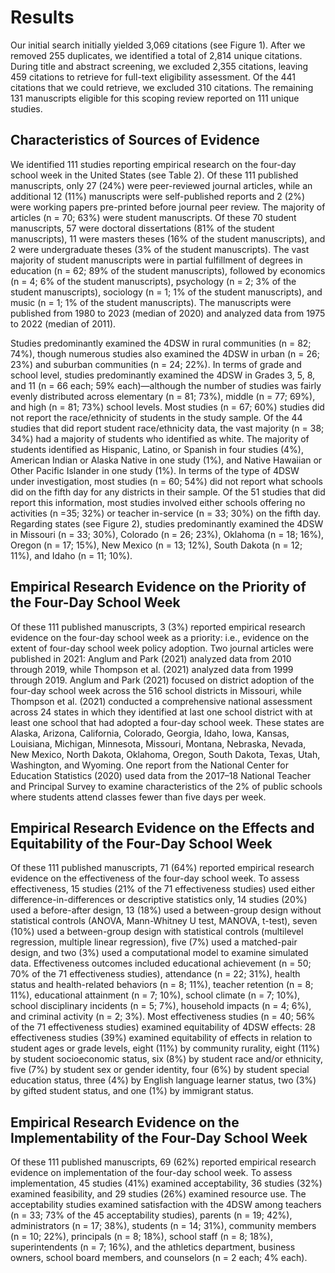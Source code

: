 # Results

Our initial search initially yielded 3,069 citations (see Figure 1). After we removed 255 duplicates, we identified a total of 2,814 unique citations. During title and abstract screening, we excluded 2,355 citations, leaving 459 citations to retrieve for full-text eligibility assessment. Of the 441 citations that we could retrieve, we excluded 310 citations. The remaining 131 manuscripts eligible for this scoping review reported on 111 unique studies.

## Characteristics of Sources of Evidence

We identified 111 studies reporting empirical research on the four-day school week in the United States (see Table 2). Of these 111 published manuscripts, only 27 (24%) were peer-reviewed journal articles, while an additional 12 (11%) manuscripts were self-published reports and 2 (2%) were working papers pre-printed before journal peer review. The majority of articles (n = 70; 63%) were student manuscripts. Of these 70 student manuscripts, 57 were doctoral dissertations (81% of the student manuscripts), 11 were masters theses (16% of the student manuscripts), and 2 were undergraduate theses (3% of the student manuscripts). The vast majority of student manuscripts were in partial fulfillment of degrees in education (n = 62; 89% of the student manuscripts), followed by economics (n = 4; 6% of the student manuscripts), psychology (n = 2; 3% of the student manuscripts), sociology (n = 1; 1% of the student manuscripts), and music (n = 1; 1% of the student manuscripts). The manuscripts were published from 1980 to 2023 (median of 2020) and analyzed data from 1975 to 2022 (median of 2011).

Studies predominantly examined the 4DSW in rural communities (n = 82; 74%), though numerous studies also examined the 4DSW in urban (n = 26; 23%) and suburban communities (n = 24; 22%). In terms of grade and school level, studies predominantly examined the 4DSW in Grades 3, 5, 8, and 11 (n = 66 each; 59% each)—although the number of studies was fairly evenly distributed across elementary (n = 81; 73%), middle (n = 77; 69%), and high (n = 81; 73%) school levels. Most studies (n = 67; 60%) studies did not report the race/ethnicity of students in the study sample. Of the 44 studies that did report student race/ethnicity data, the vast majority (n = 38; 34%) had a majority of students who identified as white. The majority of students identified as Hispanic, Latino, or Spanish in four studies (4%), American Indian or Alaska Native in one study (1%), and Native Hawaiian or Other Pacific Islander in one study (1%). In terms of the type of 4DSW under investigation, most studies (n = 60; 54%) did not report what schools did on the fifth day for any districts in their sample. Of the 51 studies that did report this information, most studies involved either schools offering no activities (n =35; 32%) or teacher in-service (n = 33; 30%) on the fifth day. Regarding states (see Figure 2), studies predominantly examined the 4DSW in Missouri (n = 33; 30%), Colorado (n = 26; 23%), Oklahoma (n = 18; 16%), Oregon (n = 17; 15%), New Mexico (n = 13; 12%), South Dakota (n = 12; 11%), and Idaho (n = 11; 10%).

## Empirical Research Evidence on the Priority of the Four-Day School Week

Of these 111 published manuscripts, 3 (3%) reported empirical research evidence on the four-day school week as a priority: i.e., evidence on the extent of four-day school week policy adoption. Two journal articles were published in 2021: Anglum and Park (2021) analyzed data from 2010 through 2019, while Thompson et al. (2021) analyzed data from 1999 through 2019. Anglum and Park (2021) focused on district adoption of the four-day school week across the 516 school districts in Missouri, while Thompson et al. (2021) conducted a comprehensive national assessment across 24 states in which they identified at last one school district with at least one school that had adopted a four-day school week. These states are Alaska, Arizona, California, Colorado, Georgia, Idaho, Iowa, Kansas, Louisiana, Michigan, Minnesota, Missouri, Montana, Nebraska, Nevada, New Mexico, North Dakota, Oklahoma, Oregon, South Dakota, Texas, Utah, Washington, and Wyoming. One report from the National Center for Education Statistics (2020) used data from the 2017–18 National Teacher and Principal Survey to examine characteristics of the 2% of public schools where students attend classes fewer than five days per week.

## Empirical Research Evidence on the Effects and Equitability of the Four-Day School Week

Of these 111 published manuscripts, 71 (64%) reported empirical research evidence on the effectiveness of the four-day school week. To assess effectiveness, 15 studies (21% of the 71 effectiveness studies) used either difference-in-differences or descriptive statistics only, 14 studies (20%) used a before-after design, 13 (18%) used a between-group design without statistical controls (ANOVA, Mann-Whitney U test, MANOVA, t-test), seven (10%) used a between-group design with statistical controls (multilevel regression, multiple linear regression), five (7%) used a matched-pair design, and two (3%) used a computational model to examine simulated data. Effectiveness outcomes included educational achievement (n = 50; 70% of the 71 effectiveness studies), attendance (n = 22; 31%), health status and health-related behaviors (n = 8; 11%), teacher retention (n = 8; 11%), educational attainment (n = 7; 10%), school climate (n = 7; 10%), school disciplinary incidents (n = 5; 7%), household impacts (n = 4; 6%), and criminal activity (n = 2; 3%). Most effectiveness studies (n = 40; 56% of the 71 effectiveness studies) examined equitability of 4DSW effects: 28 effectiveness studies (39%) examined equitability of effects in relation to student ages or grade levels, eight (11%) by community rurality, eight (11%) by student socioeconomic status, six (8%) by student race and/or ethnicity, five (7%) by student sex or gender identity, four (6%) by student special education status, three (4%) by English language learner status, two (3%) by gifted student status, and one (1%) by immigrant status.

## Empirical Research Evidence on the Implementability of the Four-Day School Week

Of these 111 published manuscripts, 69 (62%) reported empirical research evidence on implementation of the four-day school week. To assess implementation, 45 studies (41%) examined acceptability, 36 studies (32%) examined feasibility, and 29 studies (26%) examined resource use. The acceptability studies examined satisfaction with the 4DSW among teachers (n = 33; 73% of the 45 acceptability studies), parents (n = 19; 42%), administrators (n = 17; 38%), students (n = 14; 31%), community members (n = 10; 22%), principals (n = 8; 18%), school staff (n = 8; 18%), superintendents (n = 7; 16%), and the athletics department, business owners, school board members, and counselors (n = 2 each; 4% each).